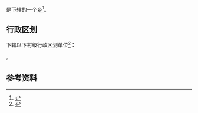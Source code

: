 {{中国乡级行政区|23/08/22/216/000}}

'''{{PAGENAMEBASE}}'''是{{PRC admin/fullname|23/08/22/216/000|3}}下辖的一个[[乡_(中华人民共和国)|乡]]<ref>{{PRC admin/ref sgc|{{PRC admin/parent|23/08/22/216/000}}}}</ref>。

== 行政区划 ==
{{PAGENAMEBASE}}下辖以下村级行政区划单位<ref>{{PRC admin/ref sgc|23/08/22/216/000}}</ref>：

{{PRC admin/children|23/08/22/216/000}}。

== 参考资料 ==
{{reflist}}

{{黑龙江行政区划小作品}}
{{PRC admin/navcat|23/08/22/216/000}}